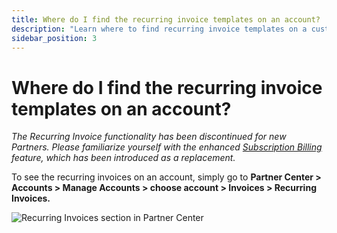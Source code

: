 ```yaml
---
title: Where do I find the recurring invoice templates on an account?
description: "Learn where to find recurring invoice templates on a customer account in the Partner Center."
sidebar_position: 3
---
```


# Where do I find the recurring invoice templates on an account?

*The Recurring Invoice functionality has been discontinued for new Partners. Please familiarize yourself with the enhanced [Subscription Billing](/commerce/subscription-billing) feature, which has been introduced as a replacement.*

To see the recurring invoices on an account, simply go to **Partner Center > Accounts > Manage Accounts > choose account > Invoices > Recurring Invoices.**

![Recurring Invoices section in Partner Center](/img/commerce/commerce-invoices/recurring-invoice-templates.jpg)
